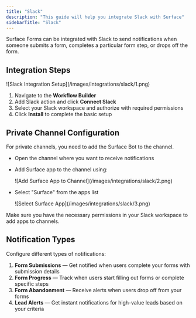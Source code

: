```yaml
---
title: "Slack"
description: "This guide will help you integrate Slack with Surface"
sidebarTitle: "Slack"
---
```


Surface Forms can be integrated with Slack to send notifications when someone submits a form, completes a particular form step, or drops off the form.

## Integration Steps

<Frame>
![Slack Integration Setup](/images/integrations/slack/1.png)
</Frame>

1. Navigate to the **Workflow Builder**
2. Add Slack action and click **Connect Slack**
3. Select your Slack workspace and authorize with required permissions
4. Click **Install** to complete the basic setup

## Private Channel Configuration

For private channels, you need to add the Surface Bot to the channel.

- Open the channel where you want to receive notifications
- Add Surface app to the channel using:
    
    <Frame>
    ![Add Surface App to Channel](/images/integrations/slack/2.png)
    </Frame>
    
- Select "Surface" from the apps list
    
    <Frame>
    ![Select Surface App](/images/integrations/slack/3.png)
    </Frame>

<Info>
Make sure you have the necessary permissions in your Slack workspace to add apps to channels.
</Info>

## Notification Types

Configure different types of notifications:

1. **Form Submissions** — Get notified when users complete your forms with submission details
2. **Form Progress** — Track when users start filling out forms or complete specific steps
3. **Form Abandonment** — Receive alerts when users drop off from your forms
4. **Lead Alerts** — Get instant notifications for high-value leads based on your criteria
